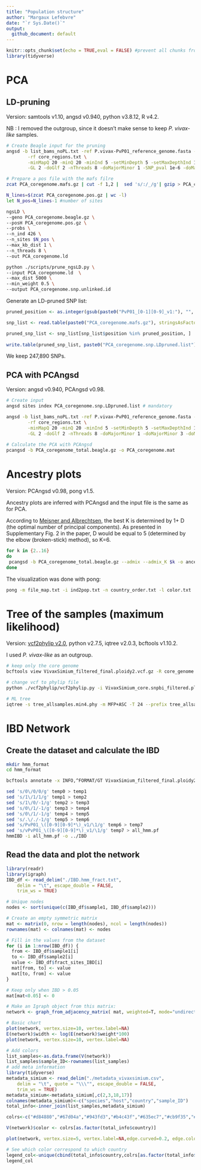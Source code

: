 ```yaml
---
title: "Population structure"
author: "Margaux Lefebvre"
date: "`r Sys.Date()`"
output:
  github_document: default
---
```


```r
knitr::opts_chunk$set(echo = TRUE,eval = FALSE) #prevent all chunks from running
library(tidyverse)
```

# PCA

## LD-pruning

Version: samtools v1.10, angsd v0.940, python v3.8.12, R v4.2.

NB : I removed the outgroup, since it doesn't make sense to keep *P. vivax-like* samples.

```bash
# Create Beagle input for the pruning
angsd -b list_bams_noPL.txt -ref P.vivax-PvP01_reference_genome.fasta -out PCA_coregenome \
        -rf core_regions.txt \
        -minMapQ 20 -minQ 20 -minInd 5 -setMinDepth 5 -setMaxDepthInd 152 -doCounts 1 \
        -GL 2 -doGlf 2 -nThreads 8 -doMajorMinor 1 -SNP_pval 1e-6 -doMaf 1 -minMaf 0.05

# Prepare a pos file with the mafs filre
zcat PCA_coregenome.mafs.gz | cut -f 1,2 |  sed 's/:/_/g'| gzip > PCA_coregenome.pos.gz

N_lines=$(zcat PCA_coregenome.pos.gz | wc -l)
let N_pos=N_lines-1 #number of sites

ngsLD \
--geno PCA_coregenome.beagle.gz \
--posH PCA_coregenome.pos.gz \
--probs \
--n_ind 426 \
--n_sites $N_pos \
--max_kb_dist 1 \
--n_threads 8 \
--out PCA_coregenome.ld

python ./scripts/prune_ngsLD.py \
--input PCA_coregenome.ld  \
--max_dist 5000 \
--min_weight 0.5 \
--output PCA_coregenome.snp.unlinked.id
```

Generate an LD-pruned SNP list:
```r
pruned_position <- as.integer(gsub(paste0("PvP01_[0-1][0-9]_v1:"), "", readLines(paste0("PCA_coregenome.snp.unlinked.id"))))

snp_list <- read.table(paste0("PCA_coregenome.mafs.gz"), stringsAsFactors = F, header = T)[,1:4]

pruned_snp_list <- snp_list[snp_list$position %in% pruned_position, ]
  
write.table(pruned_snp_list, paste0("PCA_coregenome.snp.LDpruned.list"), col.names = F, row.names = F, quote = F, sep = "\t")
```

We keep 247,890 SNPs.

## PCA with PCAngsd

Version: angsd v0.940, PCAngsd v0.98.

```bash
# Create input
angsd sites index PCA_coregenome.snp.LDpruned.list # mandatory

angsd -b list_bams_noPL.txt -ref P.vivax-PvP01_reference_genome.fasta -out PCA_coregenome_total \
        -rf core_regions.txt \
        -minMapQ 20 -minQ 20 -minInd 5 -setMinDepth 5 -setMaxDepthInd 106 -doCounts 1 \
        -GL 2 -doGlf 2 -nThreads 8 -doMajorMinor 1 -doMajorMinor 3 -doMAF 1 -doPost 1 -doIBS 1 -doCov 1 -makeMatrix 1 -sites PCA_coregenome.snp.LDpruned.list
        
# Calculate the PCA with PCAngsd
pcangsd -b PCA_coregenome_total.beagle.gz -o PCA_coregenome.mat
```

# Ancestry plots

Version: PCAngsd v0.98, pong v1.5.

Ancestry plots are inferred with PCAngsd and the input file is the same as for PCA.

According to [Meisner and Albrechtsen](10.1534/genetics.118.30133), the best K is determined by 1+ D (the optimal number of principal components). As presented in Supplementary Fig. 2 in the paper, D would be equal to 5 (determined by the elbow (broken-stick) method), so K=6.

```bash
for k in {2..16}
do
 pcangsd -b PCA_coregenome_total.beagle.gz --admix --admix_K $k -o ancestry
done
```

The visualization was done with pong:
```bash
pong -m file_map.txt -i ind2pop.txt -n country_order.txt -l color.txt 
```

# Tree of the samples (maximum likelihood)

Version: [vcf2phylip v2.0](https://doi.org/10.5281/zenodo.2540861), python v2.7.5, iqtree v2.0.3, bcftools v1.10.2.

I used *P. vivax-like* as an outgroup.

```bash
# keep only the core genome
bcftools view VivaxSimium_filtered_final.ploidy2.vcf.gz -R core_genome.txt -o VivaxSimium_core.snpbi_filtered.ploidy2.vcf.gz

# change vcf to phylip file
python ./vcf2phylip/vcf2phylip.py -i VivaxSimium_core.snpbi_filtered.ploidy2.vcf.gz --output-prefix tree_allsamples -o p1537.PL.Cameroon

# ML tree
iqtree -s tree_allsamples.min4.phy -m MFP+ASC -T 24 --prefix tree_allsamples -o p1537.PL.Cameroon -B 1000 -alrt 1000 -st DNA #MFP+ASC = model finder for dataset with only variable sites
```

# IBD Network

## Create the dataset and calculate the IBD

```bash
mkdir hmm_format
cd hmm_format

bcftools annotate -x INFO,^FORMAT/GT VivaxSimium_filtered_final.ploidy2.vcf.gz | grep -v "##" |cut -d$'\t' -f1-2,10- > temp0

sed 's/0\/0/0/g' temp0 > temp1
sed 's/1\/1/1/g' temp1 > temp2
sed 's/1\/0/-1/g' temp2 > temp3
sed 's/0\/1/-1/g' temp3 > temp4
sed 's/0\/1/-1/g' temp4 > temp5
sed 's/.\/./-1/g' temp5 > temp6
sed 's/PvP01_\([0-9][0-9]*\)_v1/\1/g' temp6 > temp7
sed 's/vPvP01_\([0-9][0-9]*\)_v1/\1/g' temp7 > all_hmm.pf
hmmIBD -i all_hmm.pf -o ../IBD
```

## Read the data and plot the network

```r
library(readr)
library(igraph)
IBD_df <- read_delim("./IBD.hmm_fract.txt", 
    delim = "\t", escape_double = FALSE, 
    trim_ws = TRUE)

# Unique nodes
nodes <- sort(unique(c(IBD_df$sample1, IBD_df$sample2)))

# Create an empty symmetric matrix
mat <- matrix(0, nrow = length(nodes), ncol = length(nodes))
rownames(mat) <- colnames(mat) <- nodes

# Fill in the values from the dataset
for (i in 1:nrow(IBD_df)) {
  from <- IBD_df$sample1[i]
  to <- IBD_df$sample2[i]
  value <- IBD_df$fract_sites_IBD[i]
  mat[from, to] <- value
  mat[to, from] <- value
}

# Keep only when IBD > 0.05
mat[mat<0.05] <- 0

# Make an Igraph object from this matrix:
network <- graph_from_adjacency_matrix( mat, weighted=T, mode="undirected", diag=F)

# Basic chart
plot(network, vertex.size=10, vertex.label=NA) 
E(network)$width <- log(E(network)$weight*100)
plot(network, vertex.size=10, vertex.label=NA) 

# Add colors
list_samples<-as.data.frame(V(network))
list_samples$sample_ID<-rownames(list_samples)
# add meta information
library(tidyverse)
metadata_simium <- read_delim("./metadata_vivaxsimium.csv", 
    delim = "\t", quote = "\\\"", escape_double = FALSE, 
    trim_ws = TRUE)
metadata_simium<-metadata_simium[,c(2,3,18,17)]
colnames(metadata_simium)<-c("species","host","country","sample_ID")
total_info<-inner_join(list_samples,metadata_simium)

colrs<-c("#d84880","#67d04a","#943fd3","#b4c43f","#635ec7","#cb9f35","#be46ac","#74ba6f","#c53c3b","#62bdae", "#de6a30","#76a5d1","#81552e","#c891cd","#476939","#564f80","#c5ac78","#863a54","#d68a89")

V(network)$color <- colrs[as.factor(total_info$country)]

plot(network, vertex.size=5, vertex.label=NA,edge.curved=0.2, edge.color="#d3d3d3",arrow.mode=0) 

# See which color correspond to which country
legend_col<-unique(cbind(total_info$country,colrs[as.factor(total_info$country)]))
legend_col
```
